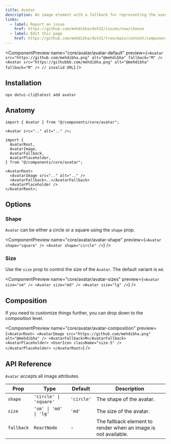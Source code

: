 ```yaml
---
title: Avatar
description: An image element with a fallback for representing the user.
links:
  - label: Report an issue
    href: https://github.com/mehdibha/dotUI/issues/new/choose
  - label: Edit this page
    href: https://github.com/mehdibha/dotUI/tree/main/content/components/data-display/avatar.mdx?plain=1
---
```


<ComponentPreview
  name="core/avatar/avatar-default"
  preview={`<Avatar src="https://github.com/mehdibha.png" alt="@mehdibha" fallback="M" />
  <Avatar src="https://githubbb.com/mehdibha.png" alt="@mehdibha" fallback="M" /> // invalid URL`}
/>

## Installation

```package-install
npx dotui-cli@latest add avatar
```

## Anatomy

```tsx
import { Avatar } from "@/components/core/avatar";

<Avatar src=".." alt=".." />;
```

```tsx
import {
  AvatarRoot,
  AvatarImage,
  AvatarFallback,
  AvatarPlaceholder,
} from "@/components/core/avatar";

<AvatarRoot>
  <AvatarImage src=".." alt=".." />
  <AvatarFallback>..</AvatarFallback>
  <AvatarPlaceholder />
</AvatarRoot>;
```

## Options

### Shape

`Avatar` can be either a circle or a square using the `shape` prop.

<ComponentPreview
  name="core/avatar/avatar-shape"
  preview={`<Avatar shape="square" />
<Avatar shape="circle" />`}
/>

### Size

Use the `size` prop to control the size of the `Avatar`. The default variant is `md`.

<ComponentPreview
  name="core/avatar/avatar-sizes"
  preview={`<Avatar size="sm" />
  <Avatar size="md" />
  <Avatar size="lg" />`}
/>

## Composition

If you need to customize things further, you can drop down to the composition level.

<ComponentPreview
  name="core/avatar/avatar-composition"
  preview={`<AvatarRoot>
    <AvatarImage src="https://github.com/mehdibha.png" alt="@mehdibha" />
    <AvatarFallback>M</AvatarFallback>
    <AvatarPlaceholder>
      <UserIcon className="size-5" />
    </AvatarPlaceholder>
  </AvatarRoot>`}
/>

## API Reference

`Avatar` accepts all image attributes.

| Prop       | Type                   | Default    | Description                                                    |
| ---------- | ---------------------- | ---------- | -------------------------------------------------------------- |
| `shape`    | `'circle' \| 'square'` | `'circle'` | The shape of the avatar.                                       |
| `size`     | `'sm' \| 'md' \| 'lg'` | `'md'`     | The size of the avatar.                                        |
| `fallback` | `ReactNode`            | -          | The fallback element to render when an image is not available. |
